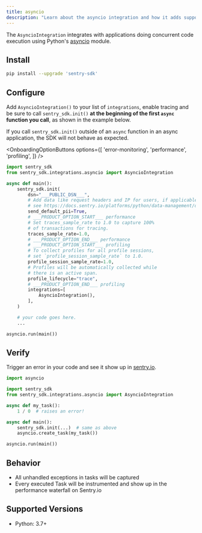```yaml
---
title: asyncio
description: "Learn about the asyncio integration and how it adds support for applications the asyncio module."
---
```


The `AsyncioIntegration` integrates with applications doing concurrent code execution using Python's [asyncio](https://docs.python.org/3/library/asyncio.html) module.

## Install

```bash
pip install --upgrade 'sentry-sdk'
```

## Configure

Add `AsyncioIntegration()` to your list of `integrations`, enable tracing and be sure to call `sentry_sdk.init()` **at the beginning of the first `async` function you call**, as shown in the example below.

<Alert level="warning">

If you call `sentry_sdk.init()` outside of an `async` function in an async application, the SDK will not behave as expected.

</Alert>

<OnboardingOptionButtons
  options={[
    'error-monitoring',
    'performance',
    'profiling',
  ]}
/>

```python {filename:main.py}
import sentry_sdk
from sentry_sdk.integrations.asyncio import AsyncioIntegration

async def main():
    sentry_sdk.init(
        dsn="___PUBLIC_DSN___",
        # Add data like request headers and IP for users, if applicable;
        # see https://docs.sentry.io/platforms/python/data-management/data-collected/ for more info
        send_default_pii=True,
        # ___PRODUCT_OPTION_START___ performance
        # Set traces_sample_rate to 1.0 to capture 100%
        # of transactions for tracing.
        traces_sample_rate=1.0,
        # ___PRODUCT_OPTION_END___ performance
        # ___PRODUCT_OPTION_START___ profiling
        # To collect profiles for all profile sessions,
        # set `profile_session_sample_rate` to 1.0.
        profile_session_sample_rate=1.0,
        # Profiles will be automatically collected while
        # there is an active span.
        profile_lifecycle="trace",
        # ___PRODUCT_OPTION_END___ profiling
        integrations=[
            AsyncioIntegration(),
        ],
    )

    # your code goes here.
    ...

asyncio.run(main())
```

## Verify

Trigger an error in your code and see it show up in [sentry.io](https://sentry.io).

```python {filename:main.py}
import asyncio

import sentry_sdk
from sentry_sdk.integrations.asyncio import AsyncioIntegration

async def my_task():
    1 / 0  # raises an error!

async def main():
    sentry_sdk.init(...)  # same as above
    asyncio.create_task(my_task())

asyncio.run(main())
```

## Behavior

- All unhandled exceptions in tasks will be captured
- Every executed Task will be instrumented and show up in the performance waterfall on Sentry.io

## Supported Versions

- Python: 3.7+
